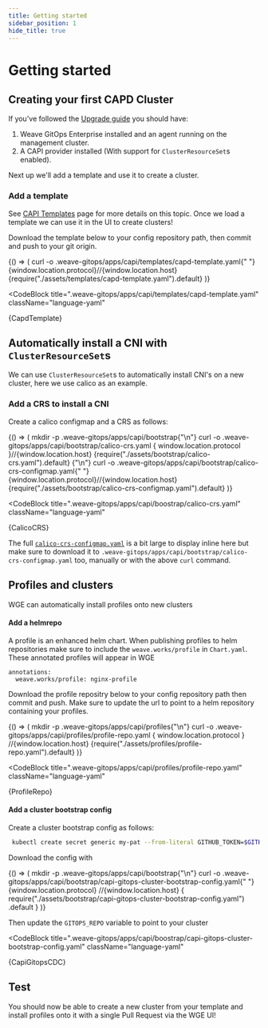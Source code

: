 ```yaml
---
title: Getting started
sidebar_position: 1
hide_title: true
---
```



# Getting started <TierLabel tiers="enterprise" />

## Creating your first CAPD Cluster

If you've followed the [Upgrade guide](../enterprise/upgrading.mdx) you should have:

1. Weave GitOps Enterprise installed and an agent running on the management cluster.
2. A CAPI provider installed (With support for `ClusterResourceSet`s enabled).

Next up we'll add a template and use it to create a cluster.

### Add a template

See [CAPI Templates](templates.mdx) page for more details on this topic. Once we load a template we can use it in the UI to create clusters!


Download the template below to your config repository path, then commit and push to your git origin.

<BrowserOnly>
  {() => (
    <CodeBlock className="language-bash">
      curl -o .weave-gitops/apps/capi/templates/capd-template.yaml{" "}
      {window.location.protocol}//{window.location.host}
      {require("./assets/templates/capd-template.yaml").default}
    </CodeBlock>
  )}
</BrowserOnly>

<CodeBlock
  title=".weave-gitops/apps/capi/templates/capd-template.yaml"
  className="language-yaml"
>
  {CapdTemplate}
</CodeBlock>

## Automatically install a CNI with `ClusterResourceSet`s

We can use `ClusterResourceSet`s to automatically install CNI's on a new cluster, here we use calico as an example.

### Add a CRS to install a CNI

Create a calico configmap and a CRS as follows:


<BrowserOnly>
  {() => (
    <CodeBlock className="language-bash">
      mkdir -p .weave-gitops/apps/capi/bootstrap{"\n"}
      curl -o .weave-gitops/apps/capi/bootstrap/calico-crs.yaml {
        window.location.protocol
      }//{window.location.host}
      {require("./assets/bootstrap/calico-crs.yaml").default}
      {"\n"}
      curl -o .weave-gitops/apps/capi/bootstrap/calico-crs-configmap.yaml{" "}
      {window.location.protocol}//{window.location.host}
      {require("./assets/bootstrap/calico-crs-configmap.yaml").default}
    </CodeBlock>
  )}
</BrowserOnly>

<CodeBlock
  title=".weave-gitops/apps/capi/boostrap/calico-crs.yaml"
  className="language-yaml"
>
  {CalicoCRS}
</CodeBlock>

The full [`calico-crs-configmap.yaml`](./assets/bootstrap/calico-crs-configmap.yaml) is a bit large to display inline here but make sure to download it to `.weave-gitops/apps/capi/bootstrap/calico-crs-configmap.yaml` too, manually or with the above `curl` command.

## Profiles and clusters

WGE can automatically install profiles onto new clusters

#### Add a helmrepo


A profile is an enhanced helm chart. When publishing profiles to helm repositories make sure to include the `weave.works/profile` in `Chart.yaml`. These annotated profiles will appear in WGE

```
annotations:
  weave.works/profile: nginx-profile
```

Download the profile repositry below to your config repository path then commit and push. Make sure to update the url to point to a helm repository containing your profiles.

<BrowserOnly>
  {() => (
    <CodeBlock className="language-bash">
      mkdir -p .weave-gitops/apps/capi/profiles{"\n"}
      curl -o .weave-gitops/apps/capi/profiles/profile-repo.yaml {
        window.location.protocol
      }
      //{window.location.host}
      {require("./assets/profiles/profile-repo.yaml").default}
    </CodeBlock>
  )}
</BrowserOnly>

<CodeBlock
  title=".weave-gitops/apps/capi/profiles/profile-repo.yaml"
  className="language-yaml"
>
  {ProfileRepo}
</CodeBlock>

#### Add a cluster bootstrap config

Create a cluster bootstrap config as follows:

```bash
 kubectl create secret generic my-pat --from-literal GITHUB_TOKEN=$GITHUB_TOKEN
```


Download the config with

<BrowserOnly>
  {() => (
    <CodeBlock className="language-bash">
      mkdir -p .weave-gitops/apps/capi/bootstrap{"\n"}
      curl -o .weave-gitops/apps/capi/bootstrap/capi-gitops-cluster-bootstrap-config.yaml{" "}
      {window.location.protocol}
      //{window.location.host}
      {
        require("./assets/bootstrap/capi-gitops-cluster-bootstrap-config.yaml")
          .default
      }
    </CodeBlock>
  )}
</BrowserOnly>

Then update the `GITOPS_REPO` variable to point to your cluster

<CodeBlock
  title=".weave-gitops/apps/capi/boostrap/capi-gitops-cluster-bootstrap-config.yaml"
  className="language-yaml"
>
  {CapiGitopsCDC}
</CodeBlock>

## Test

You should now be able to create a new cluster from your template and install profiles onto it with a single Pull Request via the WGE UI!
